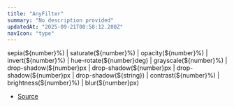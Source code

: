 ```yaml
---
title: "AnyFilter"
summary: "No description provided"
updatedAt: "2025-09-21T00:58:12.200Z"
navIcon: "type"
---
```



sepia(\$\{number}%) \| saturate(\$\{number}%) \| opacity(\$\{number}%) \| invert(\$\{number}%) \| hue\-rotate(\$\{number}deg) \| grayscale(\$\{number}%) \| drop\-shadow(\$\{number}px  \| drop\-shadow(\$\{number}px  \| drop\-shadow(\$\{number}px  \| drop\-shadow(\$\{string}) \| contrast(\$\{number}%) \| brightness(\$\{number}%) \| blur(\$\{number}px)

- [Source](https://github.com/NMMTY/LazyCanvas/blob/1d5786684b8ca8d543a4533b2b64f8d093b1e426/packages/lazycanvas/src/types/types.d.ts#L72)